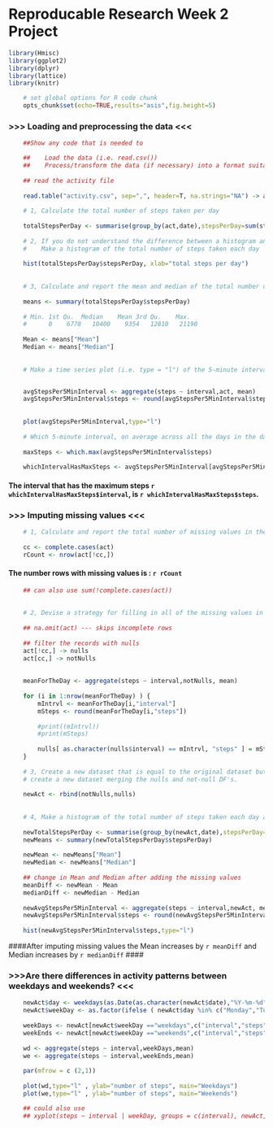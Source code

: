 # Reproducable Research Week 2 Project

```{r library,echo=FALSE,results="hide"}

library(Hmisc)
library(ggplot2)
library(dplyr)
library(lattice)
library(knitr)
```

```{r setoptions, echo=FALSE, results="hide"}
	# set global options for R code chunk
	opts_chunk$set(echo=TRUE,results="asis",fig.height=5)
```


### >>> Loading and preprocessing the data <<<

```{r LoadData}

	##Show any code that is needed to

	##    Load the data (i.e. read.csv())
	##    Process/transform the data (if necessary) into a format suitable for your analysis
	
	## read the activity file
	
	read.table("activity.csv", sep=",", header=T, na.strings="NA") -> act
	
	# 1, Calculate the total number of steps taken per day
	
	totalStepsPerDay <- summarise(group_by(act,date),stepsPerDay=sum(steps, na.rm=T))
	
	# 2, If you do not understand the difference between a histogram and a barplot, research the difference between them. 
	#    Make a histogram of the total number of steps taken each day
	
	hist(totalStepsPerDay$stepsPerDay, xlab="total steps per day")
	
	
	# 3, Calculate and report the mean and median of the total number of steps taken per day
	
	means <- summary(totalStepsPerDay$stepsPerDay) 
	
	# Min. 1st Qu.  Median    Mean 3rd Qu.    Max. 
	#      0    6778   10400    9354   12810   21190 
	
	Mean <- means["Mean"]
	Median <- means["Median"]
	
	
	# Make a time series plot (i.e. type = "l") of the 5-minute interval (x-axis) and the average number of steps taken, averaged across all days (y-axis)


	avgStepsPer5MinInterval <- aggregate(steps ~ interval,act, mean)
	avgStepsPer5MinInterval$steps <- round(avgStepsPer5MinInterval$steps)
	
	
	plot(avgStepsPer5MinInterval,type="l")
	
	# Which 5-minute interval, on average across all the days in the dataset, contains the maximum number of steps?
	
	maxSteps <- which.max(avgStepsPer5MinInterval$steps)
	
	whichIntervalHasMaxSteps <- avgStepsPer5MinInterval[avgStepsPer5MinInterval$steps == maxSteps,]
```
#### The interval that has the maximum steps `r whichIntervalHasMaxSteps$interval`, is `r whichIntervalHasMaxSteps$steps`.
###


### >>> Imputing missing values <<<

```{r ImputMissingData}

	# 1, Calculate and report the total number of missing values in the dataset (i.e. the total number of rows with NAs)
	
	cc <- complete.cases(act)
	rCount <- nrow(act[!cc,])
```

#### The number rows with missing values is : `r rCount`	
```{r ImputingMissingDataContd}
	## can also use sum(!complete.cases(act))
	
	
	# 2, Devise a strategy for filling in all of the missing values in the dataset. The strategy does not need to be sophisticated. For example, you could use the mean/median for that day, or the mean for that 5-minute interval, etc.
	
	## na.omit(act) --- skips incomplete rows
	
	## filter the records with nulls
	act[!cc,] -> nulls
	act[cc,] -> notNulls
	
	
	meanForTheDay <- aggregate(steps ~ interval,notNulls, mean)
	
	for (i in 1:nrow(meanForTheDay) ) {
		mIntrvl <- meanForTheDay[i,"interval"]
		mSteps <- round(meanForTheDay[i,"steps"])
	
		#print((mIntrvl))
		#print(mSteps)
	
		nulls[ as.character(nulls$interval) == mIntrvl, "steps" ] = mSteps 
	}
	
	# 3, Create a new dataset that is equal to the original dataset but with the missing data filled in.
	# create a new dataset merging the nulls and not-null DF's.
	
	newAct <- rbind(notNulls,nulls) 
	
	
	# 4, Make a histogram of the total number of steps taken each day and Calculate and report the mean and median total number of steps taken per day. Do these values differ from the estimates from the first part of the assignment? What is the impact of imputing missing data on the estimates of the total daily number of steps?
	
	newTotalStepsPerDay <- summarise(group_by(newAct,date),stepsPerDay=sum(steps, na.rm=T))
	newMeans <- summary(newTotalStepsPerDay$stepsPerDay) 
	
	newMean <- newMeans["Mean"]
	newMedian <- newMeans["Median"]
	
	## change in Mean and Median after adding the missing values
	meanDiff <- newMean - Mean
	medianDiff <- newMedian - Median
	
	newAvgStepsPer5MinInterval <- aggregate(steps ~ interval,newAct, mean)
	newAvgStepsPer5MinInterval$steps <- round(newAvgStepsPer5MinInterval$steps)
	
	hist(newAvgStepsPer5MinInterval$steps,type="l")
```

####After imputing missing values the Mean increases by `r meanDiff` and Median increases by `r medianDiff`
####

### >>>Are there differences in activity patterns between weekdays and weekends? <<<

```{r WeekDays}

	newAct$day <- weekdays(as.Date(as.character(newAct$date),"%Y-%m-%d"))
	newAct$weekDay <- as.factor(ifelse ( newAct$day %in% c("Monday","Tuesday", "Wednesday","Thursday","Friday"), "weekdays", "weekends" ))
	
	weekDays <- newAct[newAct$weekDay =="weekdays",c("interval","steps")]
	weekEnds <- newAct[newAct$weekDay =="weekends",c("interval","steps")]
	
	wd <- aggregate(steps ~ interval,weekDays,mean)
	we <- aggregate(steps ~ interval,weekEnds,mean)
	
	par(mfrow = c (2,1))
	
	plot(wd,type="l" , ylab="number of steps", main="Weekdays")
	plot(we,type="l" , ylab="number of steps", main="Weekends")

	## could also use
	## xyplot(steps ~ interval | weekDay, groups = c(interval), newAct, type = "l", layout = c(1,2), xlab = "Interval", ylab = "Number of Steps", main = "Steps Distribution")
```
